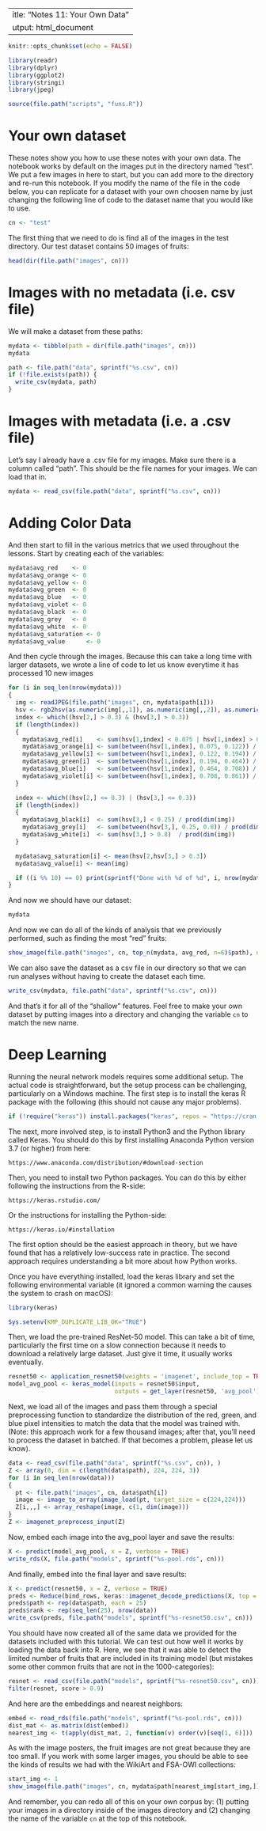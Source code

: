  ---
title: "Notes 11: Your Own Data"
output: html_document
---

```r
knitr::opts_chunk$set(echo = FALSE)

library(readr)
library(dplyr)
library(ggplot2)
library(stringi)
library(jpeg)

source(file.path("scripts", "funs.R"))
```

# Your own dataset 

These notes show you how to use these notes with your own data. The notebook works by
default on the images put in the directory named "test". We put a few images in here 
to start, but you can add more to the directory and re-run this notebook. If you modify
the name of the file in the code below, you can replicate for a dataset with your own
choosen name by just changing the following line of code to the dataset name that you
would like to use. 

```r
cn <- "test"
```

The first thing that we need to do is find all of the images in the test directory. Our
test dataset contains 50 images of fruits:

```r
head(dir(file.path("images", cn)))
```


# Images with no metadata (i.e. csv file)

We will make a dataset from these paths:

```r
mydata <- tibble(path = dir(file.path("images", cn)))
mydata
```

```r
path <- file.path("data", sprintf("%s.csv", cn))
if (!file.exists(path)) {
  write_csv(mydata, path)
}
```

# Images with metadata (i.e. a .csv file)

Let's say I already have a .csv file for my images. Make sure there is a column called "path". This should be the file names for your images. We can load that in.

```r
mydata <- read_csv(file.path("data", sprintf("%s.csv", cn)))
```


# Adding Color Data

And then start to fill in the various metrics that we used throughout the lessons.
Start by creating each of the variables:

```r
mydata$avg_red    <- 0
mydata$avg_orange <- 0
mydata$avg_yellow <- 0
mydata$avg_green  <- 0
mydata$avg_blue   <- 0
mydata$avg_violet <- 0
mydata$avg_black  <- 0
mydata$avg_grey   <- 0
mydata$avg_white  <- 0
mydata$avg_saturation <- 0
mydata$avg_value      <- 0
```

And then cycle through the images. Because this can take a long time with larger datasets,
we wrote a line of code to let us know everytime it has processed 10 new images

```r
for (i in seq_len(nrow(mydata)))
{
  img <- readJPEG(file.path("images", cn, mydata$path[i]))
  hsv <- rgb2hsv(as.numeric(img[,,1]), as.numeric(img[,,2]), as.numeric(img[,,3]), maxColorValue = 1)
  index <- which((hsv[2,] > 0.3) & (hsv[3,] > 0.3))
  if (length(index))
  {
    mydata$avg_red[i]    <- sum(hsv[1,index] < 0.075 | hsv[1,index] > 0.861) / prod(dim(img))
    mydata$avg_orange[i] <- sum(between(hsv[1,index], 0.075, 0.122)) / prod(dim(img))
    mydata$avg_yellow[i] <- sum(between(hsv[1,index], 0.122, 0.194)) / prod(dim(img))
    mydata$avg_green[i]  <- sum(between(hsv[1,index], 0.194, 0.464)) / prod(dim(img))
    mydata$avg_blue[i]   <- sum(between(hsv[1,index], 0.464, 0.708)) / prod(dim(img))
    mydata$avg_violet[i] <- sum(between(hsv[1,index], 0.708, 0.861)) / prod(dim(img))
  }

  index <- which((hsv[2,] <= 0.3) | (hsv[3,] <= 0.3))
  if (length(index))
  {
    mydata$avg_black[i]  <- sum(hsv[3,] < 0.25) / prod(dim(img))
    mydata$avg_grey[i]   <- sum(between(hsv[3,], 0.25, 0.8)) / prod(dim(img))
    mydata$avg_white[i]  <- sum(hsv[3,] > 0.8)  / prod(dim(img))
  }

  mydata$avg_saturation[i] <- mean(hsv[2,hsv[3,] > 0.3])
  mydata$avg_value[i] <- mean(img)

  if ((i %% 10) == 0) print(sprintf("Done with %d of %d", i, nrow(mydata)))
}

```

And now we should have our dataset:

```r
mydata
```

And now we can do all of the kinds of analysis that we previously performed, such as finding
the most "red" fruits:

```r
show_image(file.path("images", cn, top_n(mydata, avg_red, n=6)$path), ncol=3)
```

We can also save the dataset as a csv file in our directory so that we can run analyses without having
to create the dataset each time.

```r
write_csv(mydata, file.path("data", sprintf("%s.csv", cn)))
```

And that's it for all of the "shallow" features. Feel free to make your own dataset by putting images
into a directory and changing the variable `cn` to match the new name.

# Deep Learning

Running the neural network models requires some additional setup. The actual code is straightforward,
but the setup process can be challenging, particularly on a Windows machine. The first step is to 
install the keras R package with the following (this should not cause any major problems).

```r
if (!require("keras")) install.packages("keras", repos = "https://cran.rstudio.com/")
```

The next, more involved step, is to install Python3 and the Python library called Keras. You should
do this by first installing Anaconda Python version 3.7 (or higher) from here:

    https://www.anaconda.com/distribution/#download-section
    
Then, you need to install two Python packages. You can do this by either following the instructions
from the R-side:

    https://keras.rstudio.com/

Or the instructions for installing the Python-side:

    https://keras.io/#installation
    
The first option should be the easiest approach in theory, but we have found that 
has a relatively low-success rate in practice. The second approach requires understanding a bit more about how Python works.

Once you have everything installed, load the keras library and set the following environmental
variable (it ignored a common warning the causes the system to crash on macOS):

```r
library(keras)

Sys.setenv(KMP_DUPLICATE_LIB_OK="TRUE")
```

Then, we load the pre-trained ResNet-50 model. This can take a bit of time, particularly the first
time on a slow connection because it needs to download a relatively large dataset. Just give it time,
it usually works eventually.

```r
resnet50 <- application_resnet50(weights = 'imagenet', include_top = TRUE)
model_avg_pool <- keras_model(inputs = resnet50$input,
                              outputs = get_layer(resnet50, 'avg_pool')$output)
```

Next, we load all of the images and pass them through a special preprocessing
function to standardize the distribution of the red, green, and blue pixel intensities to
match the data that the model was trained with. (Note: this approach work for a few thousand
images; after that, you'll need to process the dataset in batched. If that becomes a problem,
please let us know).

```r
data <- read_csv(file.path("data", sprintf("%s.csv", cn)), )
Z <- array(0, dim = c(length(data$path), 224, 224, 3))
for (i in seq_len(nrow(data)))
{
  pt <- file.path("images", cn, data$path[i])
  image <- image_to_array(image_load(pt, target_size = c(224,224)))
  Z[i,,,] <- array_reshape(image, c(1, dim(image)))
}
Z <- imagenet_preprocess_input(Z)
```

Now, embed each image into the avg_pool layer and save the results:

```r
X <- predict(model_avg_pool, x = Z, verbose = TRUE)
write_rds(X, file.path("models", sprintf("%s-pool.rds", cn)))
```

And finally, embed into the final layer and save results:

```r
X <- predict(resnet50, x = Z, verbose = TRUE)
preds <- Reduce(bind_rows, keras::imagenet_decode_predictions(X, top = 25))
preds$path <- rep(data$path, each = 25)
preds$rank <- rep(seq_len(25), nrow(data))
write_csv(preds, file.path("models", sprintf("%s-resnet50.csv", cn)))
```

You should have now created all of the same data we provided for the datasets included with this
tutorial. We can test out how well it works by loading the data back into R. Here, we see that it
was able to detect the limited number of fruits that are included in its training model (but mistakes
some other common fruits that are not in the 1000-categories):

```r
resnet <- read_csv(file.path("models", sprintf("%s-resnet50.csv", cn)))
filter(resnet, score > 0.9)
```

And here are the embeddings and nearest neighbors:

```r
embed <- read_rds(file.path("models", sprintf("%s-pool.rds", cn)))
dist_mat <- as.matrix(dist(embed))
nearest_img <- t(apply(dist_mat, 2, function(v) order(v)[seq(1, 6)]))
```

As with the image posters, the fruit images are not great because they are too small.
If you work with some larger images, you should be able to see the kinds of results 
we had with the WikiArt and FSA-OWI collections:

```r
start_img <- 1
show_image(file.path("images", cn, mydata$path[nearest_img[start_img,]]), ncol=3)
```

And remember, you can redo all of this on your own corpus by: (1) putting your images in a directory
inside of the images directory and (2) changing the name of the variable `cn` at the top of this notebook.
